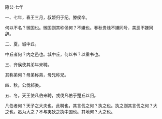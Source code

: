 

隐公·七年

一、七年，春王三月，叔姬归于纪。滕侯卒。

何以不名？微国也。微国则其称侯何？不嫌也。春秋贵贱不嫌同号，美恶不嫌同辞。

二、夏，城中丘。

中丘者何？内之邑也。城中丘，何以书？以重书也。

三、齐侯使其弟年来聘。

其称弟何？母弟称弟，母兄称兄。

四、秋，公伐邾娄。

五、冬，天王使凡伯来聘，戎伐凡伯于楚丘以归。

凡伯者何？天子之大夫也。此聘也，其言伐之何？执之也。执之则其言伐之何？大之也。曷为大之？不与夷狄之执中国也。其地何？大之也。

